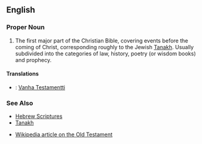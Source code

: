 ==English==
===Proper Noun===
# The first major part of the Christian Bible, covering events before the coming of Christ, corresponding roughly to the Jewish [[Tanakh]].  Usually subdivided into the categories of law, history, poetry (or wisdom books) and prophecy. 

====Translations====
*{{fi}}: [[Vanha Testamentti]]

===See Also===
*[[Hebrew Scriptures]]
*[[Tanakh]]

*[[w:Old Testament|Wikipedia article on the Old Testament]]
